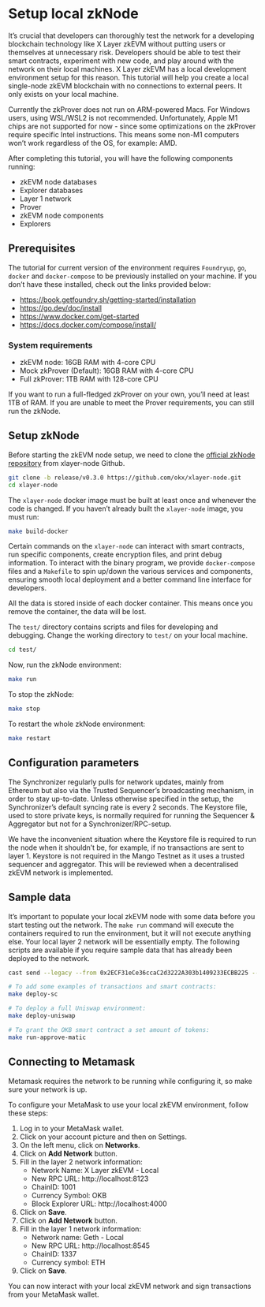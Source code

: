 # Setup local zkNode
It’s crucial that developers can thoroughly test the network for a developing blockchain technology like X Layer zkEVM without putting users or themselves at unnecessary risk. Developers should be able to test their smart contracts, experiment with new code, and play around with the network on their local machines.
X Layer zkEVM has a local development environment setup for this reason. This tutorial will help you create a local single-node zkEVM blockchain with no connections to external peers. It only exists on your local machine.

<Tip title="CAUTION">Currently the zkProver does not run on ARM-powered Macs. For Windows users, using WSL/WSL2 is not recommended. Unfortunately, Apple M1 chips are not supported for now - since some optimizations on the zkProver require specific Intel instructions. This means some non-M1 computers won’t work regardless of the OS, for example: AMD.</Tip>

After completing this tutorial, you will have the following components running:
- zkEVM node databases
- Explorer databases
- Layer 1 network
- Prover
- zkEVM node components
- Explorers

## Prerequisites
The tutorial for current version of the environment requires `Foundryup`, `go`, `docker` and `docker-compose` to be previously installed on your machine. If you don’t have these installed, check out the links provided below:
- https://book.getfoundry.sh/getting-started/installation
- https://go.dev/doc/install
- https://www.docker.com/get-started
- https://docs.docker.com/compose/install/

### System requirements
- zkEVM node: 16GB RAM with 4-core CPU
- Mock zkProver (Default): 16GB RAM with 4-core CPU
- Full zkProver: 1TB RAM with 128-core CPU

If you want to run a full-fledged zkProver on your own, you’ll need at least 1TB of RAM. If you are unable to meet the Prover requirements, you can still run the zkNode.

## Setup zkNode
Before starting the zkEVM node setup, we need to clone the [official zkNode repository](https://github.com/okx/xlayer-node "official zkNode repository") from xlayer-node Github.

```bash
git clone -b release/v0.3.0 https://github.com/okx/xlayer-node.git
cd xlayer-node
```

The `xlayer-node` docker image must be built at least once and whenever the code is changed. If you haven’t already built the `xlayer-node` image, you must run:
```bash
make build-docker
```

Certain commands on the `xlayer-node` can interact with smart contracts, run specific components, create encryption files, and print debug information.
To interact with the binary program, we provide `docker-compose` files and a `Makefile` to spin up/down the various services and components, ensuring smooth local deployment and a better command line interface for developers.

<Tip title="Note">All the data is stored inside of each docker container. This means once you remove the container, the data will be lost.</Tip>

The `test/` directory contains scripts and files for developing and debugging. Change the working directory to `test/` on your local machine.
```bash
cd test/
```
Now, run the zkNode environment:
```bash
make run
```
To stop the zkNode:
```bash
make stop
```
To restart the whole zkNode environment:
```bash
make restart
``` 

## Configuration parameters
The Synchronizer regularly pulls for network updates, mainly from Ethereum but also via the Trusted Sequencer’s broadcasting mechanism, in order to stay up-to-date. Unless otherwise specified in the setup, the Synchronizer’s default syncing rate is every 2 seconds.
The Keystore file, used to store private keys, is normally required for running the Sequencer & Aggregator but not for a Synchronizer/RPC-setup.

<Tip title="Note">We have the inconvenient situation where the Keystore file is required to run the node when it shouldn’t be, for example, if no transactions are sent to layer 1. Keystore is not required in the Mango Testnet as it uses a trusted sequencer and aggregator.
This will be reviewed when a decentralised zkEVM network is implemented.</Tip>

## Sample data
It’s important to populate your local zkEVM node with some data before you start testing out the network. The `make run` command will execute the containers required to run the environment, but it will not execute anything else. Your local layer 2 network will be essentially empty.
The following scripts are available if you require sample data that has already been deployed to the network.
```bash
cast send --legacy --from 0x2ECF31eCe36ccaC2d3222A303b1409233ECBB225 --private-key 0xde3ca643a52f5543e84ba984c4419ff40dbabd0e483c31c1d09fee8168d68e38 --rpc-url http://127.0.0.1:8123 0xC949254d682D8c9ad5682521675b8F43b102aec4 --value 10ether

# To add some examples of transactions and smart contracts:
make deploy-sc

# To deploy a full Uniswap environment:
make deploy-uniswap

# To grant the OKB smart contract a set amount of tokens:
make run-approve-matic
``` 

## Connecting to Metamask
<Tip title="Note">Metamask requires the network to be running while configuring it, so make sure your network is up.</Tip>

To configure your MetaMask to use your local zkEVM environment, follow these steps:  

1. Log in to your MetaMask wallet.
2. Click on your account picture and then on Settings.
3. On the left menu, click on **Networks**.
4. Click on **Add Network** button.
5. Fill in the layer 2 network information:
    - Network Name: X Layer zkEVM - Local
    - New RPC URL: http://localhost:8123
    - ChainID: 1001
    - Currency Symbol: OKB
    - Block Explorer URL: http://localhost:4000
6. Click on **Save**.
7. Click on **Add Network** button.
8. Fill in the layer 1 network information:
    - Network name: Geth - Local
    - New RPC URL: http://localhost:8545
    - ChainID: 1337
    - Currency symbol: ETH
9. Click on **Save**.

You can now interact with your local zkEVM network and sign transactions from your MetaMask wallet.